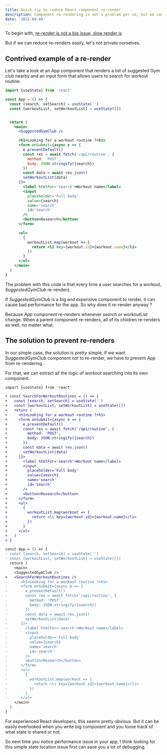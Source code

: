 ```yaml
---
title: Quick tip to reduce React component re-render
description: Component re-rendering is not a problem per se, but we can easily avoid it in some cases
date: '2022-04-09'
---
```


To begin with, [re-render is not a big issue, slow render is](https://kentcdodds.com/blog/fix-the-slow-render-before-you-fix-the-re-render)

But if we can reduce re-renders easily, let's not private ourselves.

## Contrived example of a re-render

Let's take a look at an App component that renders a list of suggested Gym club nearby and an input form that allows users to search for workout routine.

```jsx
import {useState} from 'react'

const App = () => {
  const [search, setSearch] = useState('')
  const [workoutList, setWorkoutList] = useState([])


  return (
    <main>
      <SuggestedGymClub />

      <h1>Looking for a workout routine ?<h1>
      <form onSubmit={async e => {
        e.preventDefault()
        const res = await fetch('/api/routine', {
          method: 'POST',
          body: JSON.stringify({search})
        })
        const data = await res.json()
        setWorkoutList(data)
      }}>
        <label htmlFor='search'>Workout name</label>
        <input
          placeholder='Full body'
          value={search}
          name='search'
          id='search'
        />
        <button>Research</button>
      </form>

      <ul>
        {
          workoutList.map(workout => {
            return <li key={workout.id}>{workout.name}</li>
          })
        }
      </ul>
    </main>
  )
}
```

The problem with this code is that every time a user searches for a workout, _SuggestedGymClub_ re-renders.

If _SuggestedGymClub_ is a big and expensive component to render, it can cause bad performance for the app. So why does it re-render anyway ?

Because _App_ component re-renders whenever _search_ or _workoutList_ change. When a parent component re-renders, all of its children re-renders as well, no matter what.

## The solution to prevent re-renders

In our simple case, the solution is pretty simple. If we want _SuggestedGymClub_ component not to re-render, we have to prevent _App_ from re-rendering.

For that, we can extract all the logic of workout searching into its own component.

```diff
import {useState} from 'react'

+ const SearchForWorkoutRoutines = () => {
+   const [search, setSearch] = useState('')
+   const [workoutList, setWorkoutList] = useState([])
+   return (
+     <h1>Looking for a workout routine ?<h1>
+     <form onSubmit={async e => {
+       e.preventDefault()
+       const res = await fetch('/api/routine', {
+         method: 'POST',
+         body: JSON.stringify({search})
+       })
+       const data = await res.json()
+       setWorkoutList(data)
+     }}>
+       <label htmlFor='search'>Workout name</label>
+       <input
+         placeholder='Full body'
+         value={search}
+         name='search'
+         id='search'
+       />
+       <button>Research</button>
+     </form>
+     <ul>
+       {
+         workoutList.map(workout => {
+           return <li key={workout.id}>{workout.name}</li>
+         })
+       }
+     </ul>
+   )
+ }

const App = () => {
- const [search, setSearch] = useState('')
- const [workoutList, setWorkoutList] = useState([])
  return (
    <main>
    <SuggestedGymClub />
+   <SearchForWorkoutRoutines />
-      <h1>Looking for a workout routine ?<h1>
-      <form onSubmit={async e => {
-        e.preventDefault()
-        const res = await fetch('/api/routine', {
-          method: 'POST',
-          body: JSON.stringify({search})
-        })
-        const data = await res.json()
-        setWorkoutList(data)
-      }}>
-        <label htmlFor='search'>Workout name</label>
-        <input
-          placeholder='Full body'
-          value={search}
-          name='search'
-          id='search'
-        />
-        <button>Research</button>
-      </form>
-      <ul>
-        {
-          workoutList.map(workout => {
-            return <li key={workout.id}>{workout.name}</li>
-          })
-        }
-      </ul>
    </main>
  )
}
```

For experienced React developers, this seems pretty obvious. But it can be easily overlooked when you write big component and you loose track of what state is shared or not.

So next time you notice performance issue in your app, I think looking for this simple state location issue first can save you a lot of debugging.
